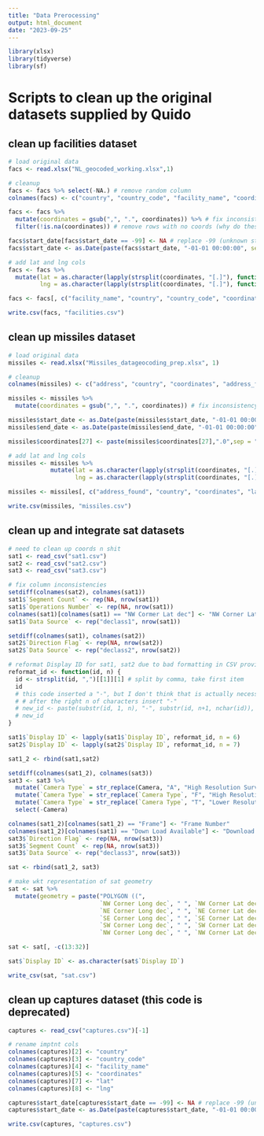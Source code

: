 ```yaml
---
title: "Data Prerocessing"
output: html_document
date: "2023-09-25"
---
```


```r
library(xlsx)
library(tidyverse)
library(sf)
```


# Scripts to clean up the original datasets supplied by Quido

## clean up facilities dataset
```r
# load original data
facs <- read.xlsx("NL_geocoded_working.xlsx",1)

# cleanup 
facs <- facs %>% select(-NA.) # remove random column
colnames(facs) <- c("country", "country_code", "facility_name", "coordinates", "start_date") # rename columns

facs <- facs %>%
  mutate(coordinates = gsub(",", ".", coordinates)) %>% # fix inconsistency in coords
  filter(!is.na(coordinates)) # remove rows with no coords (why do these exist?)

facs$start_date[facs$start_date == -99] <- NA # replace -99 (unknown start dates) with NA
facs$start_date <- as.Date(paste(facs$start_date, "-01-01 00:00:00", sep = "")) # convert start date to Date object

# add lat and lng cols
facs <- facs %>% 
  mutate(lat = as.character(lapply(strsplit(coordinates, "[.]"), function(x) paste(x[1], x[2], sep = "."))),
         lng = as.character(lapply(strsplit(coordinates, "[.]"), function(x) paste(x[3], x[4], sep = "."))))

facs <- facs[, c("facility_name", "country", "country_code", "coordinates", "lat", "lng", "start_date")] # reorder columns

write.csv(facs, "facilities.csv")
```

## clean up missiles dataset
```r
# load original data
missiles <- read.xlsx("Missiles_datageocoding_prep.xlsx", 1)

# cleanup
colnames(missiles) <- c("address", "country", "coordinates", "address_found", "No.rd.", "W.h", "start_date","end_date","armament","RA_or_enclosure" ) # rename columns

missiles <- missiles %>%
  mutate(coordinates = gsub(",", ".", coordinates)) # fix inconsistency in coords

missiles$start_date <- as.Date(paste(missiles$start_date, "-01-01 00:00:00", sep = "")) # convert start date to Date object
missiles$end_date <- as.Date(paste(missiles$end_date, "-01-01 00:00:00", sep = ""))

missiles$coordinates[27] <- paste(missiles$coordinates[27],".0",sep = "") # add '.0' at the end of the 27th coord cuz it was misformatted

# add lat and lng cols
missiles <- missiles %>% 
            mutate(lat = as.character(lapply(strsplit(coordinates, "[.]"), function(x) paste(x[1], x[2], sep = "."))),
                   lng = as.character(lapply(strsplit(coordinates, "[.]"), function(x) paste(x[3], x[4], sep = "."))))

missiles <- missiles[, c("address_found", "country", "coordinates", "lat", "lng", "start_date", "end_date", "address","No.rd.", "W.h","armament","RA_or_enclosure")] # reorder columns

write.csv(missiles, "missiles.csv")
```


## clean up and integrate sat datasets
```r
# need to clean up coords n shit
sat1 <- read_csv("sat1.csv")
sat2 <- read_csv("sat2.csv")
sat3 <- read_csv("sat3.csv")

# fix column inconsistencies
setdiff(colnames(sat2), colnames(sat1))
sat1$`Segment Count` <- rep(NA, nrow(sat1))
sat1$`Operations Number` <- rep(NA, nrow(sat1))
colnames(sat1)[colnames(sat1) == "NW Cormer Lat dec"] <- "NW Corner Lat dec"
sat1$`Data Source` <- rep("declass1", nrow(sat1))

setdiff(colnames(sat1), colnames(sat2))
sat2$`Direction Flag` <- rep(NA, nrow(sat2))
sat2$`Data Source` <- rep("declass2", nrow(sat2))

# reformat Display ID for sat1, sat2 due to bad formatting in CSV provided by USGS
reformat_id <- function(id, n) {
  id <- strsplit(id, ",")[[1]][1] # split by comma, take first item
  id
  # this code inserted a "-", but I don't think that is actually necessary:
  # # after the right n of characters insert "-"
  # new_id <- paste(substr(id, 1, n), "-", substr(id, n+1, nchar(id)), sep = "")
  # new_id
}

sat1$`Display ID` <- lapply(sat1$`Display ID`, reformat_id, n = 6)
sat2$`Display ID` <- lapply(sat2$`Display ID`, reformat_id, n = 7)

sat1_2 <- rbind(sat1,sat2)

setdiff(colnames(sat1_2), colnames(sat3))
sat3 <- sat3 %>% 
  mutate(`Camera Type` = str_replace(Camera, "A", "High Resolution Surveillance Camera - Aft")) %>%
  mutate(`Camera Type` = str_replace(`Camera Type`, "F", "High Resolution Surveillance Camera - Forward")) %>%
  mutate(`Camera Type` = str_replace(`Camera Type`, "T", "Lower Resolution Terrain Mapping Camera")) %>%
  select(-Camera)

colnames(sat1_2)[colnames(sat1_2) == "Frame"] <- "Frame Number"
colnames(sat1_2)[colnames(sat1) == "Down Load Available"] <- "Download Available"
sat3$`Direction Flag` <- rep(NA, nrow(sat3))
sat3$`Segment Count` <- rep(NA, nrow(sat3))
sat3$`Data Source` <- rep("declass3", nrow(sat3))

sat <- rbind(sat1_2, sat3)
```

```r
# make wkt representation of sat geometry
sat <- sat %>% 
  mutate(geometry = paste("POLYGON ((", 
                          `NW Corner Long dec`, " ", `NW Corner Lat dec`, ",", 
                          `NE Corner Long dec`, " ", `NE Corner Lat dec`, ",",
                          `SE Corner Long dec`, " ", `SE Corner Lat dec`, ",",
                          `SW Corner Long dec`, " ", `SW Corner Lat dec`, ",", 
                          `NW Corner Long dec`, " ", `NW Corner Lat dec`, "))", sep = ""))

sat <- sat[, -c(13:32)]

sat$`Display ID` <- as.character(sat$`Display ID`)

write_csv(sat, "sat.csv")
```


## clean up captures dataset (this code is deprecated)
```r
captures <- read_csv("captures.csv")[-1]

# rename imptnt cols
colnames(captures)[2] <- "country"
colnames(captures)[3] <- "country_code"
colnames(captures)[4] <- "facility_name"
colnames(captures)[5] <- "coordinates"
colnames(captures)[7] <- "lat"
colnames(captures)[8] <- "lng"

captures$start_date[captures$start_date == -99] <- NA # replace -99 (unknown start dates) with NA
captures$start_date <- as.Date(paste(captures$start_date, "-01-01 00:00:00", sep = "")) # convert start date to Date object

write.csv(captures, "captures.csv")
```

